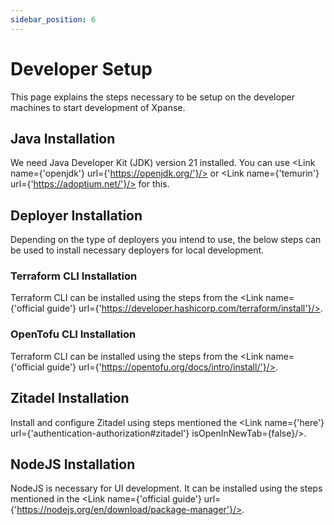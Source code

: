 ```yaml
---
sidebar_position: 6
---
```



# Developer Setup

This page explains the steps necessary to be setup on the developer machines to start development of Xpanse.

## Java Installation

We need Java Developer Kit (JDK) version 21 installed. You can
use <Link name={'openjdk'} url={'https://openjdk.org/'}/>
or <Link name={'temurin'} url={'https://adoptium.net/'}/> for this.

## Deployer Installation

Depending on the type of deployers you intend to use, the below steps can be used to install necessary deployers for local development.

### Terraform CLI Installation

Terraform CLI can be installed using the steps from
the <Link name={'official guide'} url={'https://developer.hashicorp.com/terraform/install'}/>.

### OpenTofu CLI Installation

Terraform CLI can be installed using the steps from
the <Link name={'official guide'} url={'https://opentofu.org/docs/intro/install/'}/>.

## Zitadel Installation

Install and configure Zitadel using steps mentioned the <Link name={'here'} url={'authentication-authorization#zitadel'} isOpenInNewTab={false}/>.

## NodeJS Installation

NodeJS is necessary for UI development. It can be installed using the steps mentioned in the <Link name={'official guide'} url={'https://nodejs.org/en/download/package-manager'}/>.
